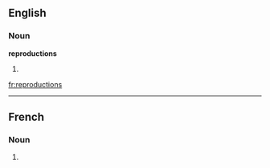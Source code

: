 ==English==

===Noun===
'''reproductions'''

# {{plural of|[[reproduction]]}}

[[fr:reproductions]]

----
==French==

===Noun===
{{infl|fr|plural}} {{f|p}}

# {{plural of|reproduction|lang=French}}


{{rfc-auto}}